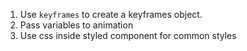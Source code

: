 


1. Use `keyframes` to create a keyframes object.
2. Pass variables to animation
3. Use css inside styled component for common styles

